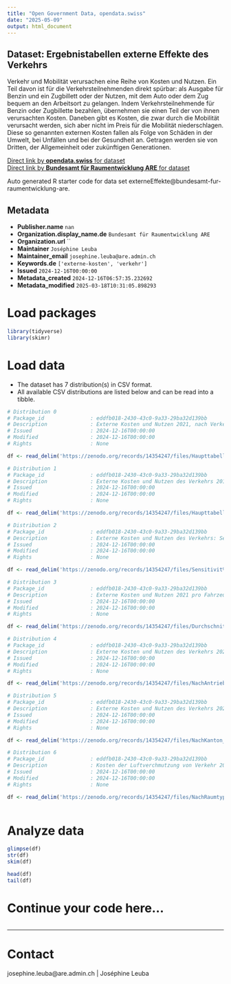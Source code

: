 ```yaml
---
title: "Open Government Data, opendata.swiss"
date: "2025-05-09"
output: html_document
---
```


## Dataset: Ergebnistabellen externe Effekte des Verkehrs

Verkehr und Mobilität verursachen eine Reihe von Kosten und Nutzen. Ein Teil davon ist für die Verkehrsteilnehmenden direkt spürbar: als Ausgabe für Benzin und ein Zugbillett oder der Nutzen, mit dem Auto oder dem Zug bequem an den Arbeitsort zu gelangen. Indem Verkehrsteilnehmende für Benzin oder Zugbillette bezahlen, übernehmen sie einen Teil der von ihnen verursachten Kosten. Daneben gibt es Kosten, die zwar durch die Mobilität verursacht werden, sich aber nicht im Preis für die Mobilität niederschlagen. Diese so genannten externen Kosten fallen als Folge von Schäden in der Umwelt, bei Unfällen und bei der Gesundheit an. Getragen werden sie von Dritten, der Allgemeinheit oder zukünftigen Generationen.

[Direct link by **opendata.swiss** for dataset](https://opendata.swiss/de/dataset/ergebnistabellen-externe-effekte-des-verkehrs)<br>
[Direct link by **Bundesamt für Raumentwicklung ARE** for dataset](https://doi.org/10.5281/zenodo.14354246)

Auto generated R starter code for data set externeEffekte@bundesamt-fur-raumentwicklung-are.

## Metadata

- **Publisher.name** `nan`
- **Organization.display_name.de** `Bundesamt für Raumentwicklung ARE`
- **Organization.url** ``
- **Maintainer** `Joséphine Leuba`
- **Maintainer_email** `josephine.leuba@are.admin.ch`
- **Keywords.de** `['externe-kosten', 'verkehr']`
- **Issued** `2024-12-16T00:00:00`
- **Metadata_created** `2024-12-16T06:57:35.232692`
- **Metadata_modified** `2025-03-18T10:31:05.898293`


# Load packages

```r

library(tidyverse)
library(skimr)

```

# Load data

-   The dataset has 7 distribution(s) in CSV format.
-   All available CSV distributions are listed below and can be read into a tibble.

```r

# Distribution 0
# Package_id               : eddfb018-2430-43c0-9a33-29ba32d139bb
# Description              : Externe Kosten und Nutzen 2021, nach Verkehrsmittel und Unterkostenbereich, in CHF (laufender Wert) 
# Issued                   : 2024-12-16T00:00:00
# Modified                 : 2024-12-16T00:00:00
# Rights                   : None

df <- read_delim('https://zenodo.org/records/14354247/files/Haupttabelle_2021.csv?download=1')

# Distribution 1
# Package_id               : eddfb018-2430-43c0-9a33-29ba32d139bb
# Description              : Externe Kosten und Nutzen des Verkehrs 2010-2020, nach Verkehrsmittel und Kostenbereich, in CHF (laufender Wert) 
# Issued                   : 2024-12-16T00:00:00
# Modified                 : 2024-12-16T00:00:00
# Rights                   : None

df <- read_delim('https://zenodo.org/records/14354247/files/Haupttabelle_2010_2020.csv?download=1')

# Distribution 2
# Package_id               : eddfb018-2430-43c0-9a33-29ba32d139bb
# Description              : Externe Kosten und Nutzen des Verkehrs: Sensitivitätsanalysen 2021, nach Verkehrsmittel und Unterkostenbereich, in CHF (laufender Wert)
# Issued                   : 2024-12-16T00:00:00
# Modified                 : 2024-12-16T00:00:00
# Rights                   : None

df <- read_delim('https://zenodo.org/records/14354247/files/Sensitivit%C3%A4ten_2021.csv?download=1')

# Distribution 3
# Package_id               : eddfb018-2430-43c0-9a33-29ba32d139bb
# Description              : Externe Kosten und Nutzen 2021 pro Fahrzeug-Kilometer, Tonnen-Kilometer oder Personen-Kilometer, nach Verkehrsmittel und Kostenbereich 
# Issued                   : 2024-12-16T00:00:00
# Modified                 : 2024-12-16T00:00:00
# Rights                   : None

df <- read_delim('https://zenodo.org/records/14354247/files/Durchschnittskosten.MitMengenger%C3%BCst_2021.csv?download=1')

# Distribution 4
# Package_id               : eddfb018-2430-43c0-9a33-29ba32d139bb
# Description              : Externe Kosten und Nutzen des Verkehrs 2021, nach Verkehrsmittel, Antriebsart (fossil, elektrisch, Rest) und Unterkostenbereich, in CHF (laufender Wert)
# Issued                   : 2024-12-16T00:00:00
# Modified                 : 2024-12-16T00:00:00
# Rights                   : None

df <- read_delim('https://zenodo.org/records/14354247/files/NachAntriebsart_2021.csv?download=1')

# Distribution 5
# Package_id               : eddfb018-2430-43c0-9a33-29ba32d139bb
# Description              : Externe Kosten und Nutzen des Verkehrs 2021, nach Verkehrsmittel, Kanton und Unterkostenbereich, in CHF (laufender Wert)
# Issued                   : 2024-12-16T00:00:00
# Modified                 : 2024-12-16T00:00:00
# Rights                   : None

df <- read_delim('https://zenodo.org/records/14354247/files/NachKanton_2021.csv?download=1')

# Distribution 6
# Package_id               : eddfb018-2430-43c0-9a33-29ba32d139bb
# Description              : Kosten der Luftverchmutzung von Verkehr 2021, nach Verkehrsmittel, Raumtyp (städtisch, intermediär, ländlich) und Unterkostenbereich, in CHF (laufender Wert)
# Issued                   : 2024-12-16T00:00:00
# Modified                 : 2024-12-16T00:00:00
# Rights                   : None

df <- read_delim('https://zenodo.org/records/14354247/files/NachRaumtyp_2021.csv?download=1')



```

# Analyze data

```r

glimpse(df)
str(df)
skim(df)

head(df)
tail(df)

```

# Continue your code here...

```r

```

------------------------------------------------------------------------

# Contact

josephine.leuba@are.admin.ch | Joséphine Leuba
